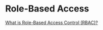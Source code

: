 # Role-Based Access

[What is Role-Based Access Control (RBAC)?](https://auth0.com/intro-to-iam/what-is-role-based-access-control-rbac)
